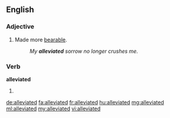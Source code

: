 ==English==

===Adjective===
{{en-adj}}

# Made more [[bearable]].
#: ''My '''alleviated''' sorrow no longer crushes me.''

===Verb===
'''alleviated'''

# {{past of|alleviate}}

[[de:alleviated]]
[[fa:alleviated]]
[[fr:alleviated]]
[[hu:alleviated]]
[[mg:alleviated]]
[[ml:alleviated]]
[[my:alleviated]]
[[vi:alleviated]]